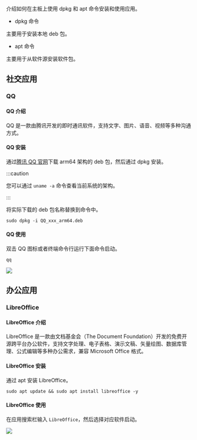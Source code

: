 介绍如何在主板上使用 dpkg 和 apt 命令安装和使用应用。

- dpkg 命令

主要用于安装本地 deb 包。

- apt 命令

主要用于从软件源安装软件包。

## 社交应用

### QQ

#### QQ 介绍

QQ 是一款由腾讯开发的即时通讯软件，支持文字、图片、语音、视频等多种沟通方式。

#### QQ 安装

通过[腾讯 QQ 官网](https://im.qq.com/linuxqq/index.shtml)下载 arm64 架构的 deb 包，然后通过 dpkg 安装。

:::caution

您可以通过 `uname -a` 命令查看当前系统的架构。

:::

将实际下载的 deb 包名称替换到命令中。

<NewCodeBlock tip="radxa@device$" type="device">

```
sudo dpkg -i QQ_xxx_arm64.deb
```

</NewCodeBlock>

#### QQ 使用

双击 QQ 图标或者终端命令行运行下面命令启动。

<NewCodeBlock tip="radxa@device$" type="device">

```
qq
```

</NewCodeBlock>

<div style={{ textAlign: "center" }}>
  <img
    src="/img/common/tools/radxa-os/qq.webp"
    style={{ width: "100%", maxWidth: "1200px" }}
  />
</div>

## 办公应用

### LibreOffice

#### LibreOffice 介绍

LibreOffice 是一款由文档基金会（The Document Foundation）开发的免费开源跨平台办公软件，支持文字处理、电子表格、演示文稿、矢量绘图、数据库管理、公式编辑等多种办公需求，兼容 Microsoft Office 格式。

#### LibreOffice 安装

通过 apt 安装 LibreOffice。

<NewCodeBlock tip="radxa@device$" type="device">

```
sudo apt update && sudo apt install libreoffice -y
```

</NewCodeBlock>

#### LibreOffice 使用

在应用搜索栏输入 `LibreOffice`，然后选择对应软件启动。

<div style={{ textAlign: "center" }}>
  <img
    src="/img/common/tools/radxa-os/libreoffice.webp"
    style={{ width: "100%", maxWidth: "1200px" }}
  />
</div>
